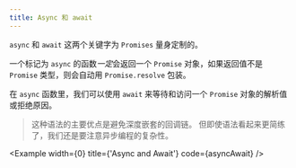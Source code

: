 ```yaml
---
title: Async 和 await
---
```



`async` 和 `await` 这两个关键字为 `Promises` 量身定制的。

一个标记为 `async` 的函数*一定*会返回一个 `Promise` 对象，如果返回值不是 `Promise` 类型，则会自动用 `Promise.resolve` 包装。

在 `async` 函数里，我们可以使用 `await` 来等待和访问一个 `Promise` 对象的解析值或拒绝原因。

> 这种语法的主要优点是避免深度嵌套的回调链。 但即使语法看起来更简练了，我们还是要注意异步编程的复杂性。

<Example width={0} title={'Async and Await'} code={asyncAwait} />
